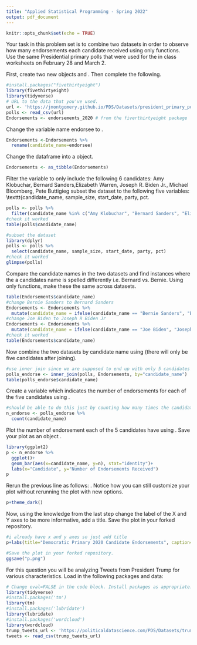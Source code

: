 ```yaml
---
title: "Applied Statistical Programming - Spring 2022"
output: pdf_document
---
```


```r
knitr::opts_chunk$set(echo = TRUE)
```

\begin{center}
{\Large{\textbf{Problem Set 3}}} \\
\vspace{4 bp}
Due Wednesday, March 16, 10:00 AM (Before Class) \\
\end{center}

\section*{Instructions}
\begin{enumerate}
  \item The following questions should each be answered within an Rmarkdown file. Be sure to provide many comments in your code blocks to facilitate grading. Undocumented code will not be graded.
  \item Work on git. Continue to work in the repository you forked from \url{https://github.com/johnsontr/AppliedStatisticalProgramming2022} and add your code for Problem Set 4. Commit and push frequently. Use meaningful commit messages because these will affect your grade.
  \item You may work in teams, but each student should develop their own Rmarkdown file. To be clear, there should be no copy and paste. Each keystroke in the assignment should be your own.
  \item For students new to programming, this may take a while. Get started.
\end{enumerate}

\section*{\texttt{tidyverse}}

Your task in this problem set is to combine two datasets in order to observe how many endorsements each candidate received using only \texttt{dplyr} functions. Use the same Presidential primary polls that were used for the in class worksheets on February 28 and March 2.\

First, create two new objects \texttt{polls} and \texttt{Endorsements}. Then complete the following.
```r
#install.packages("fivethirtyeight")
library(fivethirtyeight)
library(tidyverse)
# URL to the data that you've used.
url <- 'https://jmontgomery.github.io/PDS/Datasets/president_primary_polls_feb2020.csv'
polls <- read_csv(url)
Endorsements <- endorsements_2020 # from the fiverthirtyeight package
```
Change the \texttt{Endorsements} variable name endorsee to \texttt{candidate\_name}.
```r
Endorsements <-Endorsements %>% 
  rename(candidate_name=endorsee)
```
Change the \texttt{Endorsements} dataframe into a \texttt{tibble} object.
```r
Endorsements <- as_tibble(Endorsements)
```
Filter the \texttt{poll} variable to only include the following 6 candidates: Amy Klobuchar, Bernard Sanders,Elizabeth Warren, Joseph R. Biden Jr., Michael Bloomberg, Pete Buttigieg \textbf{and} subset the dataset to the following five variables: \texttt{candidate\_name, sample\_size, start\_date, party, pct.
```r
polls <- polls %>% 
  filter(candidate_name %in% c("Amy Klobuchar", "Bernard Sanders", "Elizabeth Warren", "Joseph R. Biden Jr.", "Michael Bloomberg", "Pete Buttigieg"))
#check it worked
table(polls$candidate_name)

#subset the dataset 
library(dplyr)
polls <- polls %>% 
  select(candidate_name, sample_size, start_date, party, pct)
#check it worked
glimpse(polls)
```
Compare the candidate names in the two datasets and find instances where the a candidates name is spelled differently i.e. Bernard vs. Bernie. Using only \texttt{dplyr} functions, make these the same across datasets. 
```r
table(Endorsements$candidate_name)
#change Bernie Sanders to Bernard Sanders
Endorsements <- Endorsements %>% 
  mutate(candidate_name = ifelse(candidate_name == "Bernie Sanders", "Bernard Sanders", candidate_name))
#change Joe Biden to Joseph R Biden Jr
Endorsements <- Endorsements %>% 
  mutate(candidate_name = ifelse(candidate_name == "Joe Biden", "Joseph R. Biden Jr.", candidate_name))
#check it worked
table(Endorsements$candidate_name)
```
Now combine the two datasets by candidate name using \texttt{dplyr} (there will only be five candidates after joining).
```r
#use inner join since we are supposed to end up with only 5 candidates after joining and endorsements doesn't have bloomberg
polls_endorse <- inner_join(polls, Endorsements, by="candidate_name")
table(polls_endorse$candidate_name)
```
Create a variable which indicates the number of endorsements for each of the five candidates using \texttt{dplyr}.
```r
#should be able to do this just by counting how many times the candidate name appears in the dataset
n_endorse <- polls_endorse %>% 
  count(candidate_name)
```
Plot the number of endorsement each of the 5 candidates have using \texttt{ggplot()}. Save your plot as an object \texttt{p}.
```r
library(ggplot2)
p <- n_endorse %>% 
  ggplot()+
  geom_bar(aes(x=candidate_name, y=n), stat="identity")+
  labs(x="Candidate", y="Number of Endorsements Received")
p
```
Rerun the previous line as follows: \texttt{p + theme\_dark()}. Notice how you can still customize your plot without rerunning the plot with new options.
```r
p+theme_dark()
```
Now, using the knowledge from the last step change the label of the X and Y axes to be more informative, add a title. Save the plot in your forked repository.
```r
#i already have x and y axes so just add title
p+labs(title="Democratic Primary 2020 Candidate Endorsements", caption="data from https://jmontgomery.github.io/PDS/Datasets/president_primary_polls_feb2020.csv")

#Save the plot in your forked repository.
ggsave("p.png")
```
\newpage


\section*{Text-as-Data with \texttt{tidyverse}}

For this question you will be analyzing Tweets from President Trump for various characteristics. Load in the following packages and data:

```r
# Change eval=FALSE in the code block. Install packages as appropriate.
library(tidyverse)
#install.packages('tm')
library(tm) 
#install.packages('lubridate')
library(lubridate)
#install.packages('wordcloud')
library(wordcloud)
trump_tweets_url <- 'https://politicaldatascience.com/PDS/Datasets/trump_tweets.csv'
tweets <- read_csv(trump_tweets_url)
```

\begin{itemize}
  \item First separate the \texttt{created\_at} variable into two new variables where the date and the time are in separate columns. After you do that, then report the range of dates that is in this dataset.
  \item Using \texttt{dplyr} subset the data to only include original tweets (remove retweents) and show the text of the President's \textbf{top 5} most popular and most retweeted tweets. (Hint: The \texttt{match} function can help you find the index once you identify the largest values.) 
  \item Create a \textit{corpus} of the tweet content and put this into the object \texttt{Corpus} using the \texttt{tm} (text mining) package. (Hint: Do the assigned readings.)
  \item Remove extraneous whitespace, remove numbers and punctuation, convert everything to lower case and remove 'stop words' that have little substantive meaning (the, a, it).
  \item Now create a \texttt{wordcloud} to visualize the top 50 words the President uses in his tweets. Use only words that occur at least three times. Display the plot with words in random order and use 50 random colors. Save the plot into your forked repository.
  \item Create a \textit{document term matrix} called \texttt{DTM} that includes the argument \texttt{ control = list(weighting = weightTfIdf)}
  \item Finally, report the 50 words with the the highest tf.idf scores using a lower frequency bound of .8.
\end{itemize}
